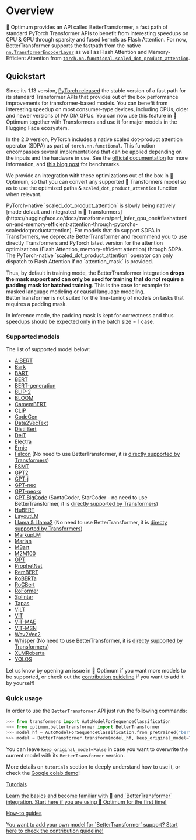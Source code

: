 <!--Copyright 2022 The HuggingFace Team. All rights reserved.

Licensed under the Apache License, Version 2.0 (the "License"); you may not use this file except in compliance with
the License. You may obtain a copy of the License at

http://www.apache.org/licenses/LICENSE-2.0

Unless required by applicable law or agreed to in writing, software distributed under the License is distributed on
an "AS IS" BASIS, WITHOUT WARRANTIES OR CONDITIONS OF ANY KIND, either express or implied. See the License for the
specific language governing permissions and limitations under the License.
-->

# Overview

🤗 Optimum provides an API called BetterTransformer, a fast path of standard PyTorch Transformer APIs to benefit from interesting speedups on CPU & GPU through sparsity and fused kernels as Flash Attention. For now, BetterTransformer supports the fastpath from the native [`nn.TransformerEncoderLayer`](https://pytorch.org/blog/a-better-transformer-for-fast-transformer-encoder-inference/) as well as Flash Attention and Memory-Efficient Attention from [`torch.nn.functional.scaled_dot_product_attention`](https://pytorch.org/docs/master/generated/torch.nn.functional.scaled_dot_product_attention.html).

## Quickstart

Since its 1.13 version, [PyTorch released](https://pytorch.org/blog/PyTorch-1.13-release/) the stable version of a fast path for its standard Transformer APIs that provides out of the box performance improvements for transformer-based models. You can benefit from interesting speedup on most consumer-type devices, including CPUs, older and newer versions of NVIDIA GPUs.
You can now use this feature in 🤗 Optimum together with Transformers and use it for major models in the Hugging Face ecosystem.

In the 2.0 version, PyTorch includes a native scaled dot-product attention operator (SDPA) as part of `torch.nn.functional`. This function encompasses several implementations that can be applied depending on the inputs and the hardware in use. See the [official documentation](https://pytorch.org/docs/master/generated/torch.nn.functional.scaled_dot_product_attention) for more information, and [this blog post](https://pytorch.org/blog/out-of-the-box-acceleration/) for benchmarks.

We provide an integration with these optimizations out of the box in 🤗 Optimum, so that you can convert any supported 🤗 Transformers model so as to use the optimized paths & `scaled_dot_product_attention` function when relevant.

<Tip warning={true}>
PyTorch-native `scaled_dot_product_attention` is slowly being natively [made default and integrated in 🤗 Transformers](https://huggingface.co/docs/transformers/perf_infer_gpu_one#flashattention-and-memory-efficient-attention-through-pytorchs-scaleddotproductattention). For models that do support SDPA in Transformers, we deprecate BetterTransformer and recommend you to use directly Transformers and PyTorch latest version for the attention optimizations (Flash Attention, memory-efficient attention) through SDPA.
</Tip>

<Tip warning={true}>
The PyTorch-native `scaled_dot_product_attention` operator can only dispatch to Flash Attention if no `attention_mask` is provided.

Thus, by default in training mode, the BetterTransformer integration **drops the mask support and can only be used for training that do not require a padding mask for batched training**. This is the case for example for masked language modeling or causal language modeling. BetterTransformer is not suited for the fine-tuning of models on tasks that requires a padding mask.

In inference mode, the padding mask is kept for correctness and thus speedups should be expected only in the batch size = 1 case.
</Tip>

### Supported models

The list of supported model below:

- [AlBERT](https://arxiv.org/abs/1909.11942)
- [Bark](https://github.com/suno-ai/bark)
- [BART](https://arxiv.org/abs/1910.13461)
- [BERT](https://arxiv.org/abs/1810.04805)
- [BERT-generation](https://arxiv.org/abs/1907.12461)
- [BLIP-2](https://arxiv.org/abs/2301.12597)
- [BLOOM](https://arxiv.org/abs/2211.05100)
- [CamemBERT](https://arxiv.org/abs/1911.03894)
- [CLIP](https://arxiv.org/abs/2103.00020)
- [CodeGen](https://arxiv.org/abs/2203.13474)
- [Data2VecText](https://arxiv.org/abs/2202.03555)
- [DistilBert](https://arxiv.org/abs/1910.01108)
- [DeiT](https://arxiv.org/abs/2012.12877)
- [Electra](https://arxiv.org/abs/2003.10555)
- [Ernie](https://arxiv.org/abs/1904.09223)
- [Falcon](https://arxiv.org/abs/2306.01116) (No need to use BetterTransformer, it is [directly supported by Transformers](https://huggingface.co/docs/transformers/perf_infer_gpu_one#flashattention-and-memory-efficient-attention-through-pytorchs-scaleddotproductattention))
- [FSMT](https://arxiv.org/abs/1907.06616)
- [GPT2](https://d4mucfpksywv.cloudfront.net/better-language-models/language_models_are_unsupervised_multitask_learners.pdf)
- [GPT-j](https://huggingface.co/EleutherAI/gpt-j-6B)
- [GPT-neo](https://github.com/EleutherAI/gpt-neo)
- [GPT-neo-x](https://arxiv.org/abs/2204.06745)
- [GPT BigCode](https://arxiv.org/abs/2301.03988) (SantaCoder, StarCoder - no need to use BetterTransformer, it is [directly supported by Transformers](https://huggingface.co/docs/transformers/perf_infer_gpu_one#flashattention-and-memory-efficient-attention-through-pytorchs-scaleddotproductattention))
- [HuBERT](https://arxiv.org/pdf/2106.07447.pdf)
- [LayoutLM](https://arxiv.org/abs/1912.13318)
- [Llama & Llama2](https://arxiv.org/abs/2302.13971) (No need to use BetterTransformer, it is [directy supported by Transformers](https://huggingface.co/docs/transformers/perf_infer_gpu_one#flashattention-and-memory-efficient-attention-through-pytorchs-scaleddotproductattention))
- [MarkupLM](https://arxiv.org/abs/2110.08518)
- [Marian](https://arxiv.org/abs/1804.00344)
- [MBart](https://arxiv.org/abs/2001.08210)
- [M2M100](https://arxiv.org/abs/2010.11125)
- [OPT](https://arxiv.org/abs/2205.01068)
- [ProphetNet](https://arxiv.org/abs/2001.04063)
- [RemBERT](https://arxiv.org/abs/2010.12821)
- [RoBERTa](https://arxiv.org/abs/1907.11692)
- [RoCBert](https://aclanthology.org/2022.acl-long.65.pdf)
- [RoFormer](https://arxiv.org/abs/2104.09864)
- [Splinter](https://arxiv.org/abs/2101.00438)
- [Tapas](https://arxiv.org/abs/2211.06550)
- [ViLT](https://arxiv.org/abs/2102.03334)
- [ViT](https://arxiv.org/abs/2010.11929)
- [ViT-MAE](https://arxiv.org/abs/2111.06377)
- [ViT-MSN](https://arxiv.org/abs/2204.07141)
- [Wav2Vec2](https://arxiv.org/abs/2006.11477)
- [Whisper](https://cdn.openai.com/papers/whisper.pdf) (No need to use BetterTransformer, it is [directy supported by Transformers](https://huggingface.co/docs/transformers/perf_infer_gpu_one#flashattention-and-memory-efficient-attention-through-pytorchs-scaleddotproductattention))
- [XLMRoberta](https://arxiv.org/abs/1911.02116)
- [YOLOS](https://arxiv.org/abs/2106.00666)

Let us know by opening an issue in 🤗 Optimum if you want more models to be supported, or check out the [contribution guideline](https://huggingface.co/docs/optimum/bettertransformer/tutorials/contribute) if you want to add it by yourself!

### Quick usage

In order to use the `BetterTransformer` API just run the following commands:

```python
>>> from transformers import AutoModelForSequenceClassification
>>> from optimum.bettertransformer import BetterTransformer
>>> model_hf = AutoModelForSequenceClassification.from_pretrained("bert-base-cased")
>>> model = BetterTransformer.transform(model_hf, keep_original_model=True)
```
You can leave `keep_original_model=False` in case you want to overwrite the current model with its `BetterTransformer` version.

More details on `tutorials` section to deeply understand how to use it, or check the [Google colab demo](https://colab.research.google.com/drive/1Lv2RCG_AT6bZNdlL1oDDNNiwBBuirwI-?usp=sharing)!


<div class="mt-10">
  <div class="w-full flex flex-col space-y-4 md:space-y-0 md:grid md:grid-cols-2 md:gap-y-4 md:gap-x-5">
    <a class="!no-underline border dark:border-gray-700 p-5 rounded-lg shadow hover:shadow-lg" href="./tutorials/convert"
      ><div class="w-full text-center bg-gradient-to-br from-blue-400 to-blue-500 rounded-lg py-1.5 font-semibold mb-5 text-white text-lg leading-relaxed">Tutorials</div>
      <p class="text-gray-700">Learn the basics and become familiar with 🤗 and `BetterTransformer` integration. Start here if you are using 🤗 Optimum for the first time!</p>
    </a>
    <a class="!no-underline border dark:border-gray-700 p-5 rounded-lg shadow hover:shadow-lg" href="./tutorials/contribute"
      ><div class="w-full text-center bg-gradient-to-br from-indigo-400 to-indigo-500 rounded-lg py-1.5 font-semibold mb-5 text-white text-lg leading-relaxed">How-to guides</div>
      <p class="text-gray-700">You want to add your own model for `BetterTransformer` support? Start here to check the contribution guideline!</p>
    </a>
  </div>
</div>
